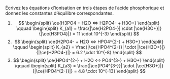 ::: {.Exercise data-latex=""}

Écrivez les équations d’ionisation en trois étapes de l’acide phosphorique et donnez les constantes d’équilibre correspondantes. 
\vspace{\stretch{1}}

:::

::: {.Answer data-latex=""}

1. $$
\begin{split}
\ce{H3PO4 + H2O <=> H2PO4- + H3O+}
\end{split}
\qquad
\begin{split}
K_{a1} = \frac{|\ce{H2PO4-}| \cdot |\ce{H3O+}|}{|\ce{H3PO4}|} = 11 \cdot 10^{-3}
\end{split}
$$
2. $$
\begin{split}
\ce{H2PO4- + H2O <=> HPO4^{2-} + H3O+}
\end{split}
\qquad
\begin{split}
K_{a2} = \frac{|\ce{HPO4^{2-}}| \cdot |\ce{H3O+}|}{|\ce{H2PO4-}|} = 6.2 \cdot 10^{-8}
\end{split}
$$
3. $$
\begin{split}
\ce{HPO4^{2-} + H2O <=> PO4^{3-} + H3O+}
\end{split}
\qquad
\begin{split}
K_{a3} = \frac{|\ce{PO4^{3-}}| \cdot |\ce{H3O+}|}{|\ce{HPO4^{2-}}|} = 4.8 \cdot 10^{-13}
\end{split}
$$

:::
